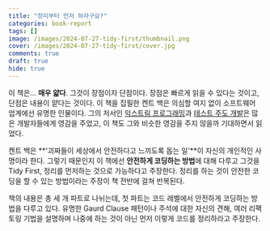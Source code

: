 ```yaml
---
title: "정리부터 먼저 하라구요?"
categories: book-report
tags: []
image: /images/2024-07-27-tidy-first/thumbnail.png
cover: /images/2024-07-27-tidy-first/cover.jpg
comments: true
draft: true
hide: true
---
```


이 책은... **매우 얇다**. 그것이 장점이자 단점이다. 장점은 빠르게 읽을 수 있다는 것이고, 단점은 내용이 얕다는 것이다. 이 책을 집필한 켄트 백은 의심할 여지 없이 소프트웨어 업계에선 유명한 인물이다. 그의 저서인 [익스트림 프로그래밍](https://m.yes24.com/Goods/Detail/2126201)과 [테스트 주도 개발](https://m.yes24.com/Goods/Detail/12246033)은 많은 개발자들에게 영감을 주었고, 이 책도 그와 비슷한 영감을 주지 않을까 기대하면서 읽었다.

켄트 백은 **'괴짜들이 세상에서 안전하다고 느끼도록 돕는 일'**이 자신의 개인적인 사명이라 한다. 그렇기 때문인지 이 책에선 **안전하게 코딩하는 방법**에 대해 다루고 그것을 Tidy First, 정리를 먼저하는 것으로 가능하다고 주장한다. 정리를 하는 것이 안전한 코딩을 할 수 있는 방법이라는 주장이 책 전반에 걸쳐 반복된다.

책의 내용은 총 세 개 파트로 나뉘는데, 첫 파트는 코드 레벨에서 안전하게 코딩하는 방법을 다루고 있다. 유명한 Gaurd Clause 패턴이나 주석에 대한 자신의 견해, 여러 리팩토링 기법을 설명하며 나중에 하는 것이 아닌 먼저 이렇게 코드를 정리하라고 주장한다.
